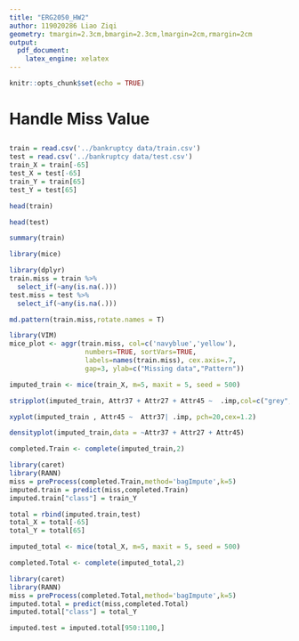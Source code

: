 ---
title: "ERG2050_HW2"
author: 119020286 Liao Ziqi
geometry: tmargin=2.3cm,bmargin=2.3cm,lmargin=2cm,rmargin=2cm
output: 
  pdf_document:
    latex_engine: xelatex
---

```{r setup, include=FALSE}
knitr::opts_chunk$set(echo = TRUE)
```



\newpage
\tableofcontents
\newpage


# Handle Miss Value

##

```{r}
train = read.csv('../bankruptcy data/train.csv')
test = read.csv('../bankruptcy data/test.csv')
train_X = train[-65]
test_X = test[-65]
train_Y = train[65]
test_Y = test[65]
```


```{r}
head(train)
```
```{r}
head(test)
```


```{r}
summary(train)
```

```{r}
library(mice)

library(dplyr)
train.miss = train %>% 
  select_if(~any(is.na(.)))
test.miss = test %>% 
  select_if(~any(is.na(.)))
```

```{r}
md.pattern(train.miss,rotate.names = T)
```


```{r}
library(VIM)
mice_plot <- aggr(train.miss, col=c('navyblue','yellow'),
                   numbers=TRUE, sortVars=TRUE,
                   labels=names(train.miss), cex.axis=.7,
                   gap=3, ylab=c("Missing data","Pattern"))
```


```{r,echo=FALSE}
imputed_train <- mice(train_X, m=5, maxit = 5, seed = 500)
```

```{r}
stripplot(imputed_train, Attr37 + Attr27 + Attr45 ~  .imp,col=c("grey",mdc(2)),pch=c(1,20))
```

```{r}
xyplot(imputed_train , Attr45 ~  Attr37| .imp, pch=20,cex=1.2)
```


```{r}
densityplot(imputed_train,data = ~Attr37 + Attr27 + Attr45)
```

```{r}
completed.Train <- complete(imputed_train,2)
```


```{r}
library(caret)
library(RANN)
miss = preProcess(completed.Train,method='bagImpute',k=5)
imputed.train = predict(miss,completed.Train)
imputed.train["class"] = train_Y
```

```{r}
total = rbind(imputed.train,test)
total_X = total[-65]
total_Y = total[65]
```


```{r}
imputed_total <- mice(total_X, m=5, maxit = 5, seed = 500)
```
```{r}
completed.Total <- complete(imputed_total,2)
```


```{r}
library(caret)
library(RANN)
miss = preProcess(completed.Total,method='bagImpute',k=5)
imputed.total = predict(miss,completed.Total)
imputed.total["class"] = total_Y
```

```{r}
imputed.test = imputed.total[950:1100,]
```
















